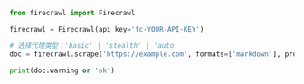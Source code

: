 ```python Python
from firecrawl import Firecrawl

firecrawl = Firecrawl(api_key='fc-YOUR-API-KEY')

# 选择代理类型：'basic' | 'stealth' | 'auto'
doc = firecrawl.scrape('https://example.com', formats=['markdown'], proxy='auto')

print(doc.warning or 'ok')
```
